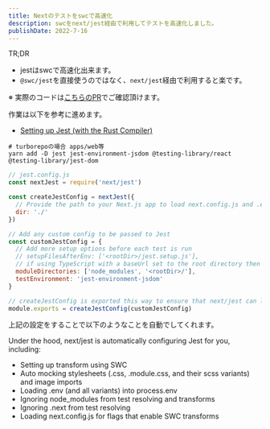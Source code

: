 ```yaml
---
title: Nextのテストをswcで高速化
description: swcをnext/jest経由で利用してテストを高速化しました。
publishDate: 2022-7-16
---
```


TR;DR
- jestはswcで高速化出来ます。
- `@swc/jest`を直接使うのではなく、`next/jest`経由で利用すると楽です。

※ 実際のコードは[こちらのPR](https://github.com/g-dash/g-dash/pull/14)でご確認頂けます。

作業は以下を参考に進めます。

- [Setting up Jest (with the Rust Compiler)](https://nextjs.org/docs/testing#setting-up-jest-with-the-rust-compiler)


```shell
# turborepoの場合 apps/web等
yarn add -D jest jest-environment-jsdom @testing-library/react @testing-library/jest-dom
```

```js
// jest.config.js
const nextJest = require('next/jest')

const createJestConfig = nextJest({
  // Provide the path to your Next.js app to load next.config.js and .env files in your test environment
  dir: './'
})

// Add any custom config to be passed to Jest
const customJestConfig = {
  // Add more setup options before each test is run
  // setupFilesAfterEnv: ['<rootDir>/jest.setup.js'],
  // if using TypeScript with a baseUrl set to the root directory then you need the below for alias' to work
  moduleDirectories: ['node_modules', '<rootDir>/'],
  testEnvironment: 'jest-environment-jsdom'
}

// createJestConfig is exported this way to ensure that next/jest can load the Next.js config which is async
module.exports = createJestConfig(customJestConfig)
```


上記の設定をすることで以下のようなことを自動でしてくれます。

Under the hood, next/jest is automatically configuring Jest for you, including:
- Setting up transform using SWC
- Auto mocking stylesheets (.css, .module.css, and their scss variants) and image imports
- Loading .env (and all variants) into process.env
- Ignoring node_modules from test resolving and transforms
- Ignoring .next from test resolving
- Loading next.config.js for flags that enable SWC transforms

